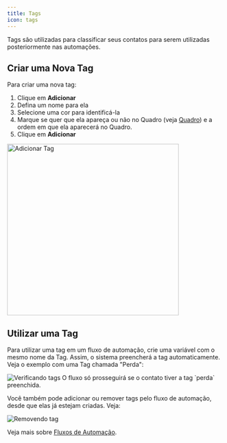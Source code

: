 ```yaml
---
title: Tags
icon: tags
---
```


Tags são utilizadas para classificar seus contatos para serem utilizadas posteriormente nas automações.

## Criar uma Nova Tag

Para criar uma nova tag:
1. Clique em **Adicionar**
1. Defina um nome para ela
1. Selecione uma cor para identificá-la
1. Marque se quer que ela apareça ou não no Quadro (veja [Quadro](/customer-service/board)) e a ordem em que ela aparecerá no Quadro.
1. Clique em **Adicionar**

<Frame>
    <img
        src="/images/customer-service/add-tag.png"
        alt="Adicionar Tag"
        className="rounded-lg"
        width="400"
    />
</Frame>

## Utilizar uma Tag

Para utilizar uma tag em um fluxo de automação, crie uma variável com o mesmo nome da Tag. Assim, o sistema preencherá a tag automaticamente. Veja o exemplo com uma Tag chamada "Perda":

<Frame>
    <img
        src="/images/customer-service/tags-use-1.png"
        alt="Verificando tags"
        className="rounded-lg"
    />
</Frame>
<Note>O fluxo só prosseguirá se o contato tiver a tag `perda` preenchida.</Note>

Você também pode adicionar ou remover tags pelo fluxo de automação, desde que elas já estejam criadas. Veja:
<Frame>
    <img
        src="/images/customer-service/tags-use-2.png"
        alt="Removendo tag"
        className="rounded-lg"
    />
</Frame>

<Note>Veja mais sobre [Fluxos de Automação](/automation/introduction).</Note>

